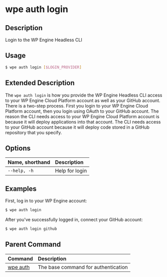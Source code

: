 # wpe auth login

## Description

Login to the WP Engine Headless CLI

## Usage

```bash
$ wpe auth login [$LOGIN_PROVIDER]
```

## Extended Description

The `wpe auth login` is how you provide the WP Engine Headless CLI access to your WP Engine Cloud Platform account as well as your GitHub account. There is a two-step process. First you login to your WP Engine Cloud Platform account, then you login using OAuth to your GitHub account. The reason the CLI needs access to your WP Engine Cloud Platform account is because it will deploy applications into that account. The CLI needs access to your GitHub account because it will deploy code stored in a GitHub repository that you specify.

## Options

| Name, shorthand | Description    |
| :-------------- | :------------- |
| `--help, -h`    | Help for login |

## Examples

First, log in to your WP Engine account:

```bash
$ wpe auth login
```

After you've successfully logged in, connect your GitHub account:

```bash
$ wpe auth login github
```

## Parent Command

| Command                             | Description                         |
| :---------------------------------- | :---------------------------------- |
| [wpe auth](../auth) | The base command for authentication |
